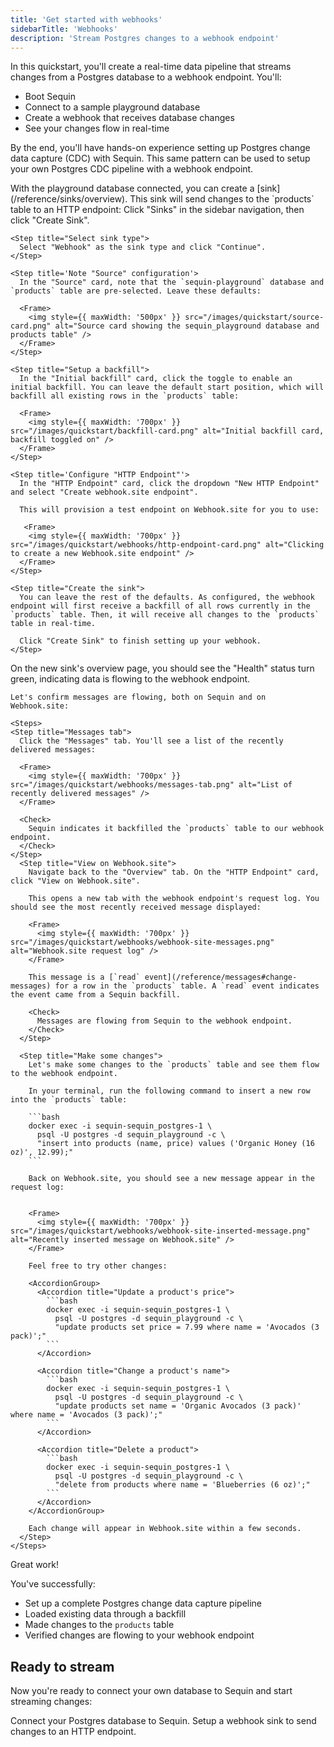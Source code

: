 ```yaml
---
title: 'Get started with webhooks'
sidebarTitle: 'Webhooks'
description: 'Stream Postgres changes to a webhook endpoint'
---
```



In this quickstart, you'll create a real-time data pipeline that streams changes from a Postgres database to a webhook endpoint. You'll:

- Boot Sequin
- Connect to a sample playground database
- Create a webhook that receives database changes
- See your changes flow in real-time

By the end, you'll have hands-on experience setting up Postgres change data capture (CDC) with Sequin. This same pattern can be used to setup your own Postgres CDC pipeline with a webhook endpoint.

<Steps titleSize="h2">
 <QuickstartInitialSteps />
 <Step title="Create a Webhook Sink" icon="plug">
  With the playground database connected, you can create a [sink](/reference/sinks/overview). This sink will send changes to the `products` table to an HTTP endpoint:

  <Steps>
    <Step title="Navigate to Sinks">
      Click "Sinks" in the sidebar navigation, then click "Create Sink".
    </Step>

    <Step title="Select sink type">
      Select "Webhook" as the sink type and click "Continue".
    </Step>

    <Step title='Note "Source" configuration'>
      In the "Source" card, note that the `sequin-playground` database and `products` table are pre-selected. Leave these defaults:

      <Frame>
        <img style={{ maxWidth: '500px' }} src="/images/quickstart/source-card.png" alt="Source card showing the sequin_playground database and products table" />
      </Frame>
    </Step>

    <Step title="Setup a backfill">
      In the "Initial backfill" card, click the toggle to enable an initial backfill. You can leave the default start position, which will backfill all existing rows in the `products` table:

      <Frame>
        <img style={{ maxWidth: '700px' }} src="/images/quickstart/backfill-card.png" alt="Initial backfill card, backfill toggled on" />
      </Frame>
    </Step>

    <Step title='Configure "HTTP Endpoint"'>
      In the "HTTP Endpoint" card, click the dropdown "New HTTP Endpoint" and select "Create webhook.site endpoint".

      This will provision a test endpoint on Webhook.site for you to use:

       <Frame>
        <img style={{ maxWidth: '700px' }} src="/images/quickstart/webhooks/http-endpoint-card.png" alt="Clicking to create a new Webhook.site endpoint" />
      </Frame>
    </Step>

    <Step title="Create the sink">
      You can leave the rest of the defaults. As configured, the webhook endpoint will first receive a backfill of all rows currently in the `products` table. Then, it will receive all changes to the `products` table in real-time.

      Click "Create Sink" to finish setting up your webhook.
    </Step>
  </Steps>
 </Step>

  <Step title="See changes flow to the webhook endpoint" icon="waveform-lines">
    On the new sink's overview page, you should see the "Health" status turn green, indicating data is flowing to the webhook endpoint.

    Let's confirm messages are flowing, both on Sequin and on Webhook.site:

    <Steps>
    <Step title="Messages tab">
      Click the "Messages" tab. You'll see a list of the recently delivered messages:

      <Frame>
        <img style={{ maxWidth: '700px' }} src="/images/quickstart/webhooks/messages-tab.png" alt="List of recently delivered messages" />
      </Frame>

      <Check>
        Sequin indicates it backfilled the `products` table to our webhook endpoint.
      </Check>
    </Step>
      <Step title="View on Webhook.site">
        Navigate back to the "Overview" tab. On the "HTTP Endpoint" card, click "View on Webhook.site".

        This opens a new tab with the webhook endpoint's request log. You should see the most recently received message displayed:

        <Frame>
          <img style={{ maxWidth: '700px' }} src="/images/quickstart/webhooks/webhook-site-messages.png" alt="Webhook.site request log" />
        </Frame>

        This message is a [`read` event](/reference/messages#change-messages) for a row in the `products` table. A `read` event indicates the event came from a Sequin backfill.

        <Check>
          Messages are flowing from Sequin to the webhook endpoint.
        </Check>
      </Step>

      <Step title="Make some changes">
        Let's make some changes to the `products` table and see them flow to the webhook endpoint.

        In your terminal, run the following command to insert a new row into the `products` table:

        ```bash
        docker exec -i sequin-sequin_postgres-1 \
          psql -U postgres -d sequin_playground -c \
          "insert into products (name, price) values ('Organic Honey (16 oz)', 12.99);"
        ```

        Back on Webhook.site, you should see a new message appear in the request log:


        <Frame>
          <img style={{ maxWidth: '700px' }} src="/images/quickstart/webhooks/webhook-site-inserted-message.png" alt="Recently inserted message on Webhook.site" />
        </Frame>

        Feel free to try other changes:

        <AccordionGroup>
          <Accordion title="Update a product's price">
            ```bash
            docker exec -i sequin-sequin_postgres-1 \
              psql -U postgres -d sequin_playground -c \
              "update products set price = 7.99 where name = 'Avocados (3 pack)';"
            ```
          </Accordion>

          <Accordion title="Change a product's name">
            ```bash
            docker exec -i sequin-sequin_postgres-1 \
              psql -U postgres -d sequin_playground -c \
              "update products set name = 'Organic Avocados (3 pack)' where name = 'Avocados (3 pack)';"
            ```
          </Accordion>

          <Accordion title="Delete a product">
            ```bash
            docker exec -i sequin-sequin_postgres-1 \
              psql -U postgres -d sequin_playground -c \
              "delete from products where name = 'Blueberries (6 oz)';"
            ```
          </Accordion>
        </AccordionGroup>

        Each change will appear in Webhook.site within a few seconds.
      </Step>
    </Steps>
  </Step>
</Steps>

<Check>
  Great work!
</Check>

You've successfully:

- Set up a complete Postgres change data capture pipeline
- Loaded existing data through a backfill
- Made changes to the `products` table
- Verified changes are flowing to your webhook endpoint

## Ready to stream

Now you're ready to connect your own database to Sequin and start streaming changes:

<CardGroup cols={2}>
  <Card title="Guide: Connect Postgres" icon="elephant" href="/connect-postgres">
    Connect your Postgres database to Sequin.
  </Card>
  <Card title="Guide: Setting up a webhook sink" icon="webhook" href="/how-to/stream-postgres-to-a-webhook-endpoint">
    Setup a webhook sink to send changes to an HTTP endpoint.
  </Card>
</CardGroup>